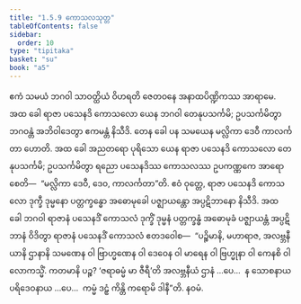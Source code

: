 ```yaml
---
title: "1.5.9 ကောသလသုတ္တ"
tableOfContents: false
sidebar:
  order: 10
type: "tipitaka"
basket: "su"
book: "a5"
---
```



<DynamicBreadcrumb />

<Division number="49" book="a5">

<Paragraph number="293" book="a5">
ဧကံ သမယံ ဘဂဝါ သာဝတ္ထိယံ ဝိဟရတိ ဇေတဝနေ အနာထပိဏ္ဍိကဿ အာရာမေ. အထ ခေါ ရာဇာ ပသေနဒိ ကောသလော ယေန ဘဂဝါ တေနုပသင်္ကမိ; ဥပသင်္ကမိတွာ ဘဂဝန္တံ အဘိဝါဒေတွာ ဧကမန္တံ နိသီဒိ.
</Paragraph>

<Paragraph number="294" book="a5">
တေန ခေါ ပန သမယေန မလ္လိကာ ဒေဝီ ကာလင်္ကတာ ဟောတိ. အထ ခေါ အညတရော ပုရိသော ယေန ရာဇာ ပသေနဒိ ကောသလော တေနုပသင်္ကမိ; ဥပသင်္ကမိတွာ ရညော ပသေနဒိဿ ကောသလဿ ဥပကဏ္ဏကေ အာရောစေတိ—  “မလ္လိကာ ဒေဝီ, ဒေဝ, ကာလင်္ကတာ”တိ. ဧဝံ ဝုတ္တေ, ရာဇာ ပသေနဒိ ကောသလော ဒုက္ခီ ဒုမ္မနော ပတ္တက္ခန္ဓော အဓောမုခေါ ပဇ္ဈာယန္တော အပ္ပဋိဘာနော နိသီဒိ.
</Paragraph>

<Paragraph number="295" book="a5">
အထ ခေါ ဘဂဝါ ရာဇာနံ ပသေနဒိံ ကောသလံ ဒုက္ခိံ ဒုမ္မနံ ပတ္တက္ခန္ဓံ အဓောမုခံ ပဇ္ဈာယန္တံ အပ္ပဋိဘာနံ ဝိဒိတွာ ရာဇာနံ ပသေနဒိံ ကောသလံ ဧတဒဝေါစ—  “ပဉ္စိမာနိ, မဟာရာဇ, အလဗ္ဘနီယာနိ ဌာနာနိ သမဏေန ဝါ ဗြာဟ္မဏေန ဝါ ဒေဝေန ဝါ မာရေန ဝါ ဗြဟ္မုနာ ဝါ ကေနစိ ဝါ လောကသ္မိံ. ကတမာနိ ပဉ္စ? ‘ဇရာဓမ္မံ မာ ဇီရီ’တိ အလဗ္ဘနီယံ ဌာနံ …ပေ…  န သောစနာယ ပရိဒေဝနာယ …ပေ…  ကမ္မံ ဒဠှံ ကိန္တိ ကရောမိ ဒါနီ”တိ.

</Paragraph>
</Division>

<Paragraph number="296" type="center" book="a5">
နဝမံ.
</Paragraph>